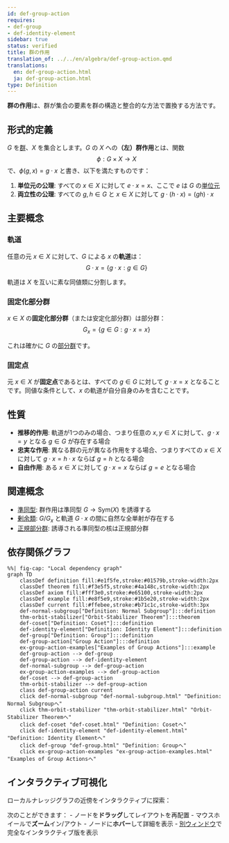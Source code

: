 ```yaml
---
id: def-group-action
requires:
- def-group
- def-identity-element
sidebar: true
status: verified
title: 群の作用
translation_of: ../../en/algebra/def-group-action.qmd
translations:
  en: def-group-action.html
  ja: def-group-action.html
type: Definition
---
```


**群の作用**は、群が集合の要素を群の構造と整合的な方法で置換する方法です。

## 形式的定義

$G$ を[群](def-group.qmd)、$X$ を集合とします。$G$ の $X$ への**（左）群作用**とは、関数
$$\phi: G \times X \to X$$
で、$\phi(g,x) = g \cdot x$ と書き、以下を満たすものです：

1. **単位元の公理**: すべての $x \in X$ に対して $e \cdot x = x$、ここで $e$ は $G$ の[単位元](def-identity-element.qmd)
2. **両立性の公理**: すべての $g, h \in G$ と $x \in X$ に対して $g \cdot (h \cdot x) = (gh) \cdot x$

## 主要概念

### 軌道

任意の元 $x \in X$ に対して、$G$ による $x$ の**軌道**は：
$$G \cdot x = \{g \cdot x : g \in G\}$$

軌道は $X$ を互いに素な同値類に分割します。

### 固定化部分群

$x \in X$ の**固定化部分群**（または安定化部分群）は部分群：
$$G_x = \{g \in G : g \cdot x = x\}$$

これは確かに $G$ の[部分群](def-subgroup.qmd)です。

### 固定点

元 $x \in X$ が**固定点**であるとは、すべての $g \in G$ に対して $g \cdot x = x$ となることです。同値な条件として、$x$ の軌道が自分自身のみを含むことです。

## 性質

- **推移的作用**: 軌道が1つのみの場合、つまり任意の $x, y \in X$ に対して、$g \cdot x = y$ となる $g \in G$ が存在する場合
- **忠実な作用**: 異なる群の元が異なる作用をする場合、つまりすべての $x \in X$ に対して $g \cdot x = h \cdot x$ ならば $g = h$ となる場合
- **自由作用**: ある $x \in X$ に対して $g \cdot x = x$ ならば $g = e$ となる場合

## 関連概念

- [準同型](def-homomorphism.qmd): 群作用は準同型 $G \to \text{Sym}(X)$ を誘導する
- [剰余類](def-coset.qmd): $G/G_x$ と軌道 $G \cdot x$ の間に自然な全単射が存在する
- [正規部分群](def-normal-subgroup.qmd): 誘導される準同型の核は正規部分群

## 依存関係グラフ

```mermaid
%%| fig-cap: "Local dependency graph"
graph TD
    classDef definition fill:#e1f5fe,stroke:#01579b,stroke-width:2px
    classDef theorem fill:#f3e5f5,stroke:#4a148c,stroke-width:2px
    classDef axiom fill:#fff3e0,stroke:#e65100,stroke-width:2px
    classDef example fill:#e8f5e9,stroke:#1b5e20,stroke-width:2px
    classDef current fill:#ffebee,stroke:#b71c1c,stroke-width:3px
    def-normal-subgroup["Definition: Normal Subgroup"]:::definition
    thm-orbit-stabilizer["Orbit-Stabilizer Theorem"]:::theorem
    def-coset["Definition: Coset"]:::definition
    def-identity-element["Definition: Identity Element"]:::definition
    def-group["Definition: Group"]:::definition
    def-group-action["Group Action"]:::definition
    ex-group-action-examples["Examples of Group Actions"]:::example
    def-group-action --> def-group
    def-group-action --> def-identity-element
    def-normal-subgroup --> def-group-action
    ex-group-action-examples --> def-group-action
    def-coset --> def-group-action
    thm-orbit-stabilizer --> def-group-action
    class def-group-action current
    click def-normal-subgroup "def-normal-subgroup.html" "Definition: Normal Subgroupへ"
    click thm-orbit-stabilizer "thm-orbit-stabilizer.html" "Orbit-Stabilizer Theoremへ"
    click def-coset "def-coset.html" "Definition: Cosetへ"
    click def-identity-element "def-identity-element.html" "Definition: Identity Elementへ"
    click def-group "def-group.html" "Definition: Groupへ"
    click ex-group-action-examples "ex-group-action-examples.html" "Examples of Group Actionsへ"
```

## インタラクティブ可視化

ローカルナレッジグラフの近傍をインタラクティブに探索：

::: {.graph-viz data-id="def-group-action" data-width="700" data-height="500"}
:::

次のことができます：
- ノードを**ドラッグ**してレイアウトを再配置
- マウスホイールで**ズーム**イン/アウト
- ノードに**ホバー**して詳細を表示
- [別ウィンドウ](../../output/interactive/def-group-action.html){target="_blank"}で完全なインタラクティブ版を表示
